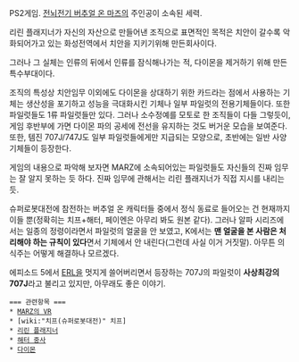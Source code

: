 
PS2게임. [[전뇌전기 버추얼 온 마즈]]의 주인공이 소속된 세력.

리린 플래지너가 자신의 자산으로 만들어낸 조직으로 표면적인 목적은 치안이 갈수록 악화되어가고 있는 화성전역에서 치안을 지키기위해 만든회사이다.

그러나 그 실체는 인류의 뒤에서 인류를 잠식해나가는 적, 다이몬을 제거하기 위해 만든 특수부대이다.

조직의 특성상 치안임무 이외에도 다이몬을 상대하기 위한 카드라는 점에서 사용하는 기체는 생산성을 포기하고 성능을 극대화시킨 기체나 일부 파일럿의 전용기체들이다. 또한 파일럿들도 1류 파일럿들만 있다. 그러나 소수정예를 모토로 한 조직들이 다들 그렇듯이, 게임 후반부에 가면 다이몬 파의 공세에 전선을 유지하는 것도 버거운 모습을 보여준다. 또한, 템진 707J/747J도 일부 파일럿들에게만 지급되는 모양으로, 초반에는 일반 사양 기체들이 등장한다.

게임의 내용으로 파악해 보자면 MARZ에 소속되어있는 파일럿들도 자신들의 진짜 임무는 잘 알지 못하는 듯 하다. 진짜 임무에 관해서는 리린 플래지너가 직접 지시를 내리는 듯.

슈퍼로봇대전에 참전하는 버추얼 온 캐릭터들 중에서 정식 동료로 들어오는 건 현재까지 이들 뿐(정확히는 치프+해터, 페이엔은 아무리 봐도 원본 같다). 그러나 알파 시리즈에서는 일종의 정령이라면서 파일럿의 얼굴을 안 보였고, K에서는 '''맨 얼굴을 본 사람은 처리해야 하는 규칙이 있다'''면서 기체에서 안 내린다(그런데 사실 이거 거짓말). 아무튼 의식주는 어떻게 해결하나 모르겠다.

에피소드 5에서 [[ERL]]을 멋지게 쓸어버리면서 등장하는 707J의 파일럿이 '''사상최강의 707J'''라고 불리고 있지만, 아무래도 좋은 이야기.

 === 관련항목 === 
 * [[MARZ의 VR]]
 * [wiki:"치프(슈퍼로봇대전)" 치프]
 * [[리린 플래지너]]
 * [[해터 중사]]
 * [[다이몬]]
